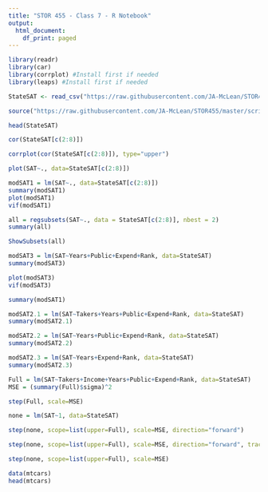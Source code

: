 ---
title: "STOR 455 - Class 7 - R Notebook"
output:
  html_document:
    df_print: paged
---

```{r message=FALSE, warning=FALSE}
library(readr)
library(car)
library(corrplot) #Install first if needed
library(leaps) #Install first if needed

StateSAT <- read_csv("https://raw.githubusercontent.com/JA-McLean/STOR455/master/data/StateSAT.csv")

source("https://raw.githubusercontent.com/JA-McLean/STOR455/master/scripts/ShowSubsets.R")
```

```{r}
head(StateSAT)

cor(StateSAT[c(2:8)])

corrplot(cor(StateSAT[c(2:8)]), type="upper")
```

```{r}
plot(SAT~., data=StateSAT[c(2:8)])
```

```{r}
modSAT1 = lm(SAT~., data=StateSAT[c(2:8)])
summary(modSAT1)
plot(modSAT1)
vif(modSAT1)
```

```{r}
all = regsubsets(SAT~., data = StateSAT[c(2:8)], nbest = 2)
summary(all)
```

```{r}
ShowSubsets(all)
```

```{r}
modSAT3 = lm(SAT~Years+Public+Expend+Rank, data=StateSAT)
summary(modSAT3)
```

```{r}
plot(modSAT3)
vif(modSAT3)
```

```{r}
summary(modSAT1)

modSAT2.1 = lm(SAT~Takers+Years+Public+Expend+Rank, data=StateSAT)
summary(modSAT2.1)

modSAT2.2 = lm(SAT~Years+Public+Expend+Rank, data=StateSAT)
summary(modSAT2.2)

modSAT2.3 = lm(SAT~Years+Expend+Rank, data=StateSAT)
summary(modSAT2.3)
```

```{r}
Full = lm(SAT~Takers+Income+Years+Public+Expend+Rank, data=StateSAT)
MSE = (summary(Full)$sigma)^2

step(Full, scale=MSE)
```

```{r}
none = lm(SAT~1, data=StateSAT)

step(none, scope=list(upper=Full), scale=MSE, direction="forward")
```

```{r}
step(none, scope=list(upper=Full), scale=MSE, direction="forward", trace=FALSE)
```

```{r}
step(none, scope=list(upper=Full), scale=MSE)
```

```{r}
data(mtcars)
head(mtcars)
```

